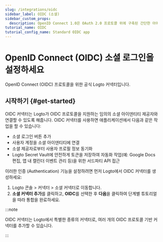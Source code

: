 ```yaml
---
slug: /integrations/oidc
sidebar_label: OIDC (소셜)
sidebar_custom_props:
  description: OpenID Connect 1.0은 OAuth 2.0 프로토콜 위에 구축된 간단한 아이덴티티 계층입니다.
tutorial_name: OIDC
tutorial_config_name: Standard OIDC app
---
```




# OpenID Connect (OIDC) 소셜 로그인을 설정하세요

OpenID Connect (OIDC) 프로토콜을 위한 공식 Logto 커넥터입니다.

<GuideTip />

## 시작하기 \{#get-started}

OIDC 커넥터는 Logto가 OIDC 프로토콜을 지원하는 임의의 소셜 아이덴티티 제공자와 연결할 수 있도록 해줍니다. OIDC 커넥터를 사용하면 애플리케이션에서 다음과 같은 작업을 할 수 있습니다:

- 소셜 로그인 버튼 추가
- 사용자 계정을 소셜 아이덴티티에 연결
- 소셜 제공자로부터 사용자 프로필 정보 동기화
- Logto Secret Vault에 안전하게 토큰을 저장하여 자동화 작업(예: Google Docs 편집, 앱 내 캘린더 이벤트 관리 등)을 위한 서드파티 API 접근

이러한 인증 (Authentication) 기능을 설정하려면 먼저 Logto에서 OIDC 커넥터를 생성하세요:

1. <CloudLink to="/connectors/social">Logto 콘솔 > 커넥터 > 소셜 커넥터</CloudLink>로 이동합니다.
2. **소셜 커넥터 추가**를 클릭하고, **OIDC**를 선택한 후 **다음**을 클릭하여 단계별 튜토리얼을 따라 통합을 완료하세요.

:::note

OIDC 커넥터는 Logto에서 특별한 종류의 커넥터로, 여러 개의 OIDC 프로토콜 기반 커넥터를 추가할 수 있습니다.

:::

<Integration />
